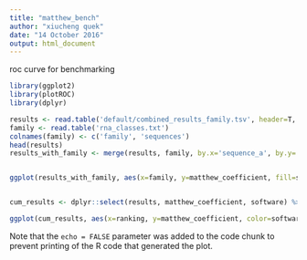 ```yaml
---
title: "matthew_bench"
author: "xiucheng quek"
date: "14 October 2016"
output: html_document
---
```


roc curve for benchmarking
```r
library(ggplot2)
library(plotROC)
library(dplyr)

```



```r


results <- read.table('default/combined_results_family.tsv', header=T, sep='\t')
family <- read.table('rna_classes.txt')
colnames(family) <- c('family', 'sequences')
head(results)
results_with_family <- merge(results, family, by.x='sequence_a', by.y='sequences')


ggplot(results_with_family, aes(x=family, y=matthew_coefficient, fill=software)) + geom_bar( stat = "summary", fun.y = "mean", position = 'dodge') + theme(axis.text.x = element_text(angle = 90, hjust = 1)) + ggtitle('Performance Benchmark ( by RNA Class)')


cum_results <- dplyr::select(results, matthew_coefficient, software) %>% group_by(software) %>% mutate(ranking= rank(matthew_coefficient, ties.method='first'))

ggplot(cum_results, aes(x=ranking, y=matthew_coefficient, color=software, group=software)) + geom_line() + ggtitle('Performance Benchmark (cumulative)')

```

Note that the `echo = FALSE` parameter was added to the code chunk to prevent printing of the R code that generated the plot.
